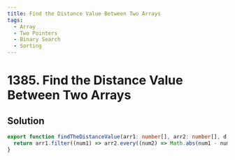 ```yaml
---
title: Find the Distance Value Between Two Arrays
tags:
  - Array
  - Two Pointers
  - Binary Search
  - Sorting
---
```


# 1385. Find the Distance Value Between Two Arrays

<Badges>
  <LevelBadge level="easy" />
  <TopicBadge name="Array" slug="array" />
  <TopicBadge name="Two Pointers" slug="two-pointers" />
  <TopicBadge name="Binary Search" slug="binary-search" />
  <TopicBadge name="Sorting" slug="sorting" />
</Badges>

## Solution

```typescript filename="solution.ts" copy
export function findTheDistanceValue(arr1: number[], arr2: number[], d: number): number {
  return arr1.filter((num1) => arr2.every((num2) => Math.abs(num1 - num2) > d)).length;
}
```

<ProblemLink
  codingSite="leetcode"
  href="https://leetcode.com/problems/find-the-distance-value-between-two-arrays"
  title="Find the Distance Value Between Two Arrays"
/>
